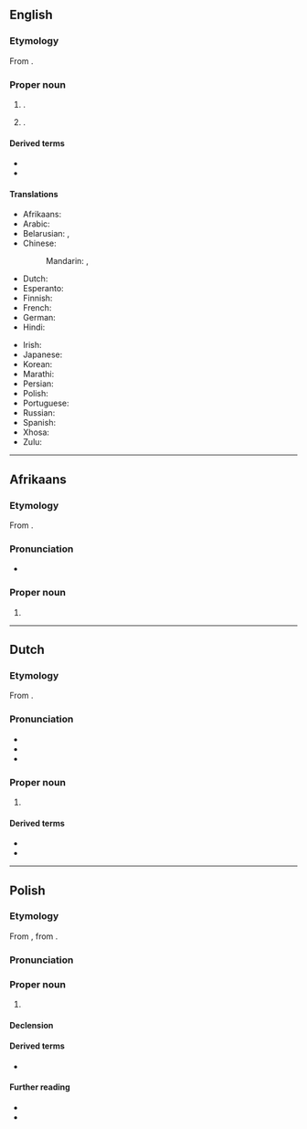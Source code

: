 ==English==
{{wikipedia|lang=en}}

===Etymology===
From {{der|en|nl|Johannesburg}}.

===Proper noun===
{{en-proper noun}}

# {{place|en|largest city|c/South Africa}}.
#: {{syn|en|Egoli}}
# {{place|en|CDP|co/Kern County|s/California|c/US}}.

====Derived terms====
* {{l|en|Joburg}}
* {{l|en|Johannesburger}}

====Translations====
{{trans-top|a city in South Africa}}
* Afrikaans: {{t+|af|Johannesburg}}
* Arabic: {{t|ar|جوهانسبرغ|m|tr=juhanisbūrḡ}}
* Belarusian: {{t|be|Яга́нэсбург|m}}, {{t|be|Іага́несбург|m}}
* Chinese:
*: Mandarin: {{t+|cmn|約翰內斯堡|sc=Hani}}, {{t+|cmn|约翰内斯堡|tr=Yuēhànnèisībǎo|sc=Hani}}
* Dutch: {{t+|nl|Johannesburg|n}}
* Esperanto: {{t|eo|Johanesburgo}}
* Finnish: {{t+|fi|Johannesburg}}
* French: {{t+|fr|Johannesbourg}}
* German: {{t+|de|Johannesburg|n}}
* Hindi: {{t|hi|जोहानसबर्ग}}
{{trans-mid}}
* Irish: {{t|ga|Cathair Eoin|f}}
* Japanese: {{t|ja|ヨハネスブルグ|tr=Yohanesuburugu}}
* Korean: {{t|ko|^요하네스버그}}
* Marathi: {{t|mr|जोहॅनेस्बर्ग|n}}
* Persian: {{t|fa|ژوهانسبورگ|tr=žohânesburg}}
* Polish: {{t+|pl|Johannesburg|m}}
* Portuguese: {{t|pt|Joanesburgo}}
* Russian: {{t+|ru|Йоха́ннесбург|m}}
* Spanish: {{t+|es|Johannesburgo}}
* Xhosa: {{t|xh|iRhawuti}}
* Zulu: {{t|zu|iGoli}}
{{trans-bottom}}

----

==Afrikaans==
{{wikipedia|lang=af}}

===Etymology===
From {{inh|af|nl|Johannesburg}}.

===Pronunciation===
* {{IPA|af|/jʊəˈɦanəsbœrχ/}}

===Proper noun===
{{head|af|proper noun}}

# {{place|af|city|c/South Africa|t=Johannesburg}}

----

==Dutch==
{{wikipedia|lang=nl}}

===Etymology===
From {{suffix|nl|Johannes|burg}}.

===Pronunciation===
* {{IPA|nl|/joːˈɦɑ.nəsˌbʏrx/}}
* {{audio|nl|Nl-Johannesburg.ogg|Audio}}
* {{hyphenation|nl|Jo|han|nes|burg}}

===Proper noun===
{{nl-proper noun|n}}

# {{place|nl|city|c/South Africa|t=Johannesburg}}

====Derived terms====
* {{l|nl|Johannesburger}}
* {{l|nl|Johannesburgs}}

----

==Polish==
{{wp|lang=pl}}

===Etymology===
From {{bor|pl|af|Johannesburg}}, from {{der|pl|nl|Johannesburg}}.

===Pronunciation===
{{pl-p|Johanesburg|h=Jo.ha.nnes.burg}}

===Proper noun===
{{pl-proper noun|m-in}}

# {{place|pl|city|c/South Africa|t1=Johannesburg}}

====Declension====
{{pl-decl-noun-m-in|tantum=s}}

====Derived terms====
* {{q|adjective}} {{l|pl|johannesburski}}

====Further reading====
* {{R:pl:WSJP}}
* {{R:PWN}}

{{c|pl|Exonyms}}